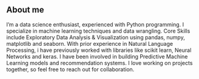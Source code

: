 ## About me

I’m a data science enthusiast, experienced with Python programming. 
I specialize in machine learning techniques and data wrangling. 
Core Skills include Exploratory Data Analysis & Visualization using pandas, numpy, matplotlib and seaborn.
With prior experience in Natural Language Processing, i have previously worked with libraries like scikit learn, Neural Networks and keras. 
I have been involved in building Predictive Machine Learning models and recommendation systems. 
I love working on projects together, so feel free to reach out for collaboration.
